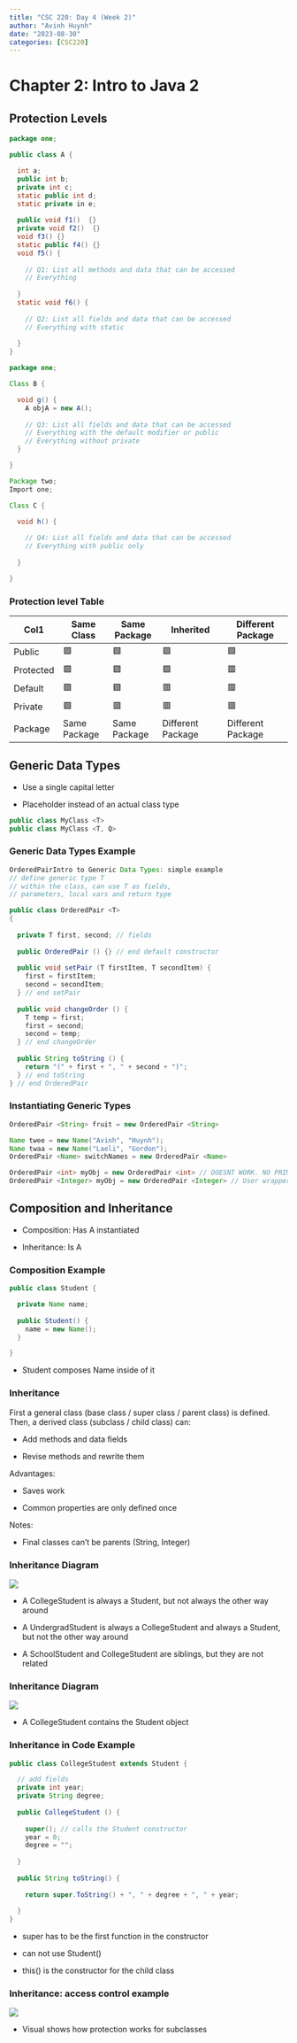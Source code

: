 ---
title: "CSC 220: Day 4 (Week 2)"
author: "Avinh Huynh"
date: "2023-08-30"
categories: [CSC220]
---

# Chapter 2: Intro to Java 2

## Protection Levels

``` java
package one;

public class A {

  int a;
  public int b;
  private int c;
  static public int d;
  static private in e;
  
  public void f1()  {}
  private void f2()  {}
  void f3() {}
  static public f4() {}
  void f5() {
  
    // Q1: List all methods and data that can be accessed
    // Everything
  
  }
  static void f6() {
  
    // Q2: List all fields and data that can be accessed
    // Everything with static
  
  }
}
```

``` java
package one;

Class B {

  void g() {
    A objA = new A();
    
    // Q3: List all fields and data that can be accessed
    // Everything with the default modifier or public
    // Everything without private
  }

}
```

``` java
Package two;
Import one;

Class C {

  void h() {
  
    // Q4: List all fields and data that can be accessed
    // Everything with public only
    
  }

}
```

### Protection level Table

| Col1      | Same Class   | Same Package | Inherited         | Different Package |
|-----------|--------------|--------------|-------------------|-------------------|
| Public    | 🟩           | 🟩           | 🟩                | 🟩                |
| Protected | 🟩           | 🟩           | 🟩                | 🟥                |
| Default   | 🟩           | 🟩           | 🟥                | 🟥                |
| Private   | 🟩           | 🟥           | 🟥                | 🟥                |
| Package   | Same Package | Same Package | Different Package | Different Package |

## Generic Data Types

-   Use a single capital letter

-   Placeholder instead of an actual class type

``` java
public class MyClass <T>
public class MyClass <T, Q>
```

### Generic Data Types Example

``` java
OrderedPairIntro to Generic Data Types: simple example
// define generic type T
// within the class, can use T as fields,
// parameters, local vars and return type

public class OrderedPair <T>
{
  
  private T first, second; // fields
  
  public OrderedPair () {} // end default constructor
  
  public void setPair (T firstItem, T secondItem) {
    first = firstItem;
    second = secondItem;
  } // end setPair
  
  public void changeOrder () {
    T temp = first;
    first = second;
    second = temp;
  } // end changeOrder
  
  public String toString () {
    return "(" + first + ", " + second + ")";
  } // end toString
} // end OrderedPair
```

### Instantiating Generic Types

``` java
OrderedPair <String> fruit = new OrderedPair <String>

Name twee = new Name("Avinh", "Huynh");
Name twaa = new Name("Laeli", "Gordon");
OrderedPair <Name> switchNames = new OrderedPair <Name>

OrderedPair <int> myObj = new OrderedPair <int> // DOESNT WORK. NO PRIMITIVES
OrderedPair <Integer> myObj = new OrderedPair <Integer> // User wrappers
```

## Composition and Inheritance

-   Composition: Has A instantiated

-   Inheritance: Is A

### Composition Example

``` Java
public class Student {

  private Name name;
  
  public Student() {
    name = new Name();
  }

}
```

-   Student composes Name inside of it

### Inheritance

First a general class (base class / super class / parent class) is defined. Then, a derived class (subclass / child class) can:

-   Add methods and data fields

-   Revise methods and rewrite them

Advantages:

-   Saves work

-   Common properties are only defined once

Notes:

-   Final classes can't be parents (String, Integer)

### Inheritance Diagram

![](inheritanceDiagram.png)

-   A CollegeStudent is always a Student, but not always the other way around

-   A UndergradStudent is always a CollegeStudent and always a Student, but not the other way around

-   A SchoolStudent and CollegeStudent are siblings, but they are not related

### Inheritance Diagram

![](inheritanceExample.png)

-   A CollegeStudent contains the Student object

### Inheritance in Code Example

``` Java
public class CollegeStudent extends Student {

  // add fields
  private int year;
  private String degree;
  
  public CollegeStudent () {
  
    super(); // calls the Student constructor
    year = 0;
    degree = "";
  
  }
  
  public String toString() {
  
    return super.ToString() + ", " + degree + ", " + year;
  
  }
}
```

-   super has to be the first function in the constructor

-   can not use Student()

-   this() is the constructor for the child class

### Inheritance: access control example

![](inheritanceAndCompositionAccessControl.png)

-   Visual shows how protection works for subclasses
